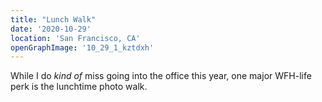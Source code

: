 ```yaml
---
title: "Lunch Walk"
date: '2020-10-29'
location: 'San Francisco, CA'
openGraphImage: '10_29_1_kztdxh'
---
```


<InteractiveImage image_id="10_29_1_kztdxh" />

While I do *kind of* miss going into the office this year, one major WFH-life perk is the lunchtime photo walk.

<InteractiveImage image_id="10_29_2_bb52r8" />
<BelowTheFold>
  <InteractiveImage image_id="10_29_3_izl0ua" />
</BelowTheFold>